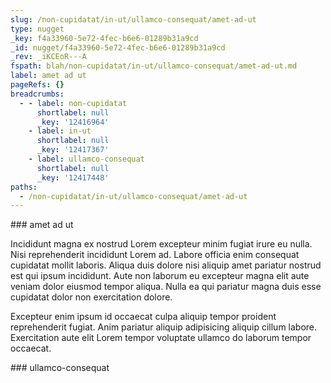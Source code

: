 ```yaml
---
slug: /non-cupidatat/in-ut/ullamco-consequat/amet-ad-ut
type: nugget
_key: f4a33960-5e72-4fec-b6e6-01289b31a9cd
_id: nugget/f4a33960-5e72-4fec-b6e6-01289b31a9cd
_rev: _iKCEoR---A
fspath: blah/non-cupidatat/in-ut/ullamco-consequat/amet-ad-ut.md
label: amet ad ut
pageRefs: {}
breadcrumbs:
  - - label: non-cupidatat
      shortlabel: null
      _key: '12416964'
    - label: in-ut
      shortlabel: null
      _key: '12417367'
    - label: ullamco-consequat
      shortlabel: null
      _key: '12417448'
paths:
  - /non-cupidatat/in-ut/ullamco-consequat/amet-ad-ut
---
```


<NuggetArea>
<Nugget slug="/non-cupidatat/in-ut/ullamco-consequat/amet-ad-ut" type="nugget" _key="f4a33960-5e72-4fec-b6e6-01289b31a9cd" _id="nugget/f4a33960-5e72-4fec-b6e6-01289b31a9cd" _rev="_iKCEoR---A" fspath="blah/non-cupidatat/in-ut/ullamco-consequat/amet-ad-ut.md" label="amet ad ut" paths="/non-cupidatat/in-ut/ullamco-consequat/amet-ad-ut">
<NuggetBody>
### amet ad ut

Incididunt magna ex nostrud Lorem excepteur minim fugiat irure eu nulla. Nisi reprehenderit incididunt Lorem ad. Labore officia enim consequat cupidatat mollit laboris. Aliqua duis dolore nisi aliquip amet pariatur nostrud est qui ipsum incididunt. Aute non laborum eu excepteur magna elit aute veniam dolor eiusmod tempor aliqua. Nulla ea qui pariatur magna duis esse cupidatat dolor non exercitation dolore.

Excepteur enim ipsum id occaecat culpa aliquip tempor proident reprehenderit fugiat. Anim pariatur aliquip adipisicing aliquip cillum labore. Exercitation aute elit Lorem tempor voluptate ullamco do laborum tempor occaecat.

</NuggetBody>
<Breadcrumbs>
<Crumbs>
<Crumb _key="12416964" label="non-cupidatat" /><Crumb _key="12417367" label="in-ut" /><Crumb _key="12417448" label="ullamco-consequat" />
</Crumbs>
</Breadcrumbs>
</Nugget>

<NuggetsInbound>
</NuggetsInbound>
<NuggetsOutbound>
</NuggetsOutbound>
</NuggetArea>
<PassagesInbound>
<Passage direction="inbound" type="passage" _key="12417448" _id="passage/12417448" _rev="_iKCEoR---_" label="ullamco-consequat" passage="ullamco-consequat" fspath="blah/non-cupidatat/in-ut/ullamco-consequat" paths="/non-cupidatat/in-ut/ullamco-consequat" slug="/non-cupidatat/in-ut/ullamco-consequat">
<NuggetBody>
### ullamco-consequat

</NuggetBody>
<Breadcrumbs>
<Crumbs>
<Crumb _key="12416964" label="non-cupidatat" /><Crumb _key="12417367" label="in-ut" />
</Crumbs>
</Breadcrumbs>
</Passage>

</PassagesInbound>
<PassagesOutbound>
</PassagesOutbound>